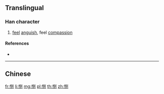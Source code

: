 {{also|惻}}
==Translingual==

===Han character===
{{Han char|rn=61|rad=心|as=06|sn=9|four=|canj=PBON|ids=⿲忄贝刂}}

# [[feel]] [[anguish]], feel [[compassion]]

====References====
* {{Han ref|kx=0386.161|hdz=42296.040|uh=607B|ud=24699}}

----

==Chinese==
{{zh-see|惻}}

[[fr:恻]]
[[li:恻]]
[[mg:恻]]
[[pl:恻]]
[[th:恻]]
[[zh:恻]]